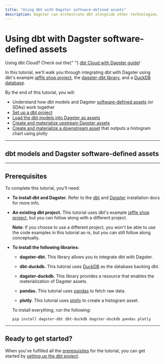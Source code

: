 ```yaml
---
title: "Using dbt with Dagster software-defined assets"
description: Dagster can orchestrate dbt alongside other technologies.
---
```


# Using dbt with Dagster software-defined assets

<Note>
  Using dbt Cloud? Check out the{" "}
  <a href="/integrations/dbt-cloud">dbt Cloud with Dagster guide</a>!
</Note>

In this tutorial, we'll walk you through integrating dbt with Dagster using dbt's example [jaffle shop project](https://github.com/dbt-labs/jaffle_shop), the [dagster-dbt library](/\_apidocs/libraries/dagster-dbt), and a [DuckDB database](https://duckdb.org/).

By the end of this tutorial, you will:

- Understand how dbt models and Dagster [software-defined assets](/concepts/assets/software-defined-assets) (or SDAs) work together
- [Set up a dbt project](/integrations/dbt/using-dbt-with-dagster/part-one)
- [Load the dbt models into Dagster as assets](/integrations/dbt/using-dbt-with-dagster/part-two)
- [Create and materialize upstream Dagster assets](/integrations/dbt/using-dbt-with-dagster/part-three)
- [Create and materialize a downstream asset](/integrations/dbt/using-dbt-with-dagster/part-four) that outputs a histogram chart using plotly

---

## dbt models and Dagster software-defined assets

<DbtModelAssetExplanation />

---

## Prerequisites

To complete this tutorial, you'll need:

- **To install dbt and Dagster**. Refer to the [dbt](https://docs.getdbt.com/dbt-cli/install/overview) and [Dagster](/getting-started/install) installation docs for more info.

- **An existing dbt project.** This tutorial uses dbt's example [jaffle shop project](https://github.com/dbt-labs/jaffle_shop), but you can follow along with a different project.

  **Note**: If you choose to use a different project, you won't be able to use the code examples in this tutorial as-is, but you can still follow along conceptually.

- **To install the following libraries:**

  - **dagster-dbt.** This library allows you to integrate dbt with Dagster.

  - **dbt-duckdb.** This tutorial uses [DuckDB](https://docs.getdbt.com/reference/warehouse-profiles/duckdb-profile) as the database backing dbt.

  - **dagster-duckdb.** This library provides a resource that enables the materialization of Dagster assets.

  - **pandas.** This tutorial uses [pandas](https://pandas.pydata.org/docs/index.html) to fetch raw data.

  - **plotly**. This tutorial uses [plotly](https://plotly.com/python/) to create a histogram asset.

  To install everything, run the following:

  ```shell
  pip install dagster-dbt dbt-duckdb dagster-duckdb pandas plotly
  ```

---

## Ready to get started?

When you've fulfilled all the [prerequisites](#prerequisites) for the tutorial, you can get started by [setting up the dbt project](/integrations/dbt/using-dbt-with-dagster/part-one).
